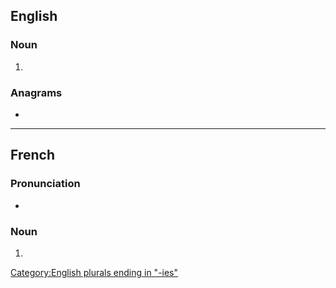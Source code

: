 ==English==

===Noun===
{{head|en|noun form}}

# {{plural of|symphony|lang=en}}

===Anagrams===
* {{anagrams|en|a=ehimnopssy|physnomies|ship moneys|symphonise}}

[[Category:English plurals ending in "-ies"]]

----

==French==

===Pronunciation===
* {{IPA|/sɛ̃.fɔ.ni/|lang=fr}}

===Noun===
{{head|fr|noun plural form|g=f}}

# {{plural of|symphonie|lang=fr}}